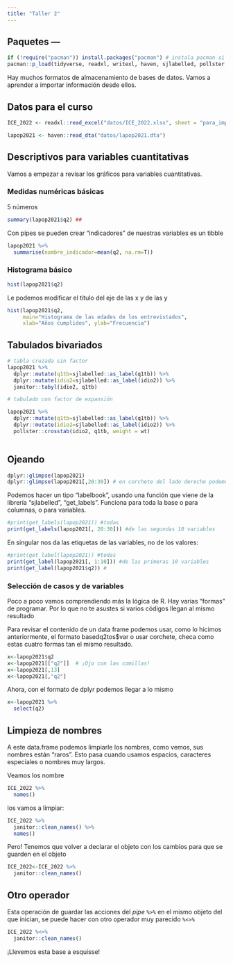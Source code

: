 ```yaml
---
title: "Taller 2"
---
```


## Paquetes ---
```r
if (!require("pacman")) install.packages("pacman") # instala pacman si se requiere
pacman::p_load(tidyverse, readxl, writexl, haven, sjlabelled, pollster, magrittr) #carga los paquetes listados

```

Hay muchos formatos de almacenamiento de bases de datos. Vamos a aprender a importar información desde ellos.

## Datos para el curso

```r
ICE_2022 <- readxl::read_excel("datos/ICE_2022.xlsx", sheet = "para_importar")

```

```r
lapop2021 <- haven::read_dta("datos/lapop2021.dta")
```


## Descriptivos para variables cuantitativas

Vamos a empezar a revisar los gráficos para variables cuantitativas.

### Medidas numéricas básicas

5 números

```r
summary(lapop2021$q2) ## 
```

Con pipes se pueden crear "indicadores" de nuestras variables es un tibble

```r
lapop2021 %>% 
  summarise(nombre_indicador=mean(q2, na.rm=T))
```

### Histograma básico

```r
hist(lapop2021$q2)
```


Le podemos modificar el título del eje de las x y de las y

```r
hist(lapop2021$q2, 
     main="Histograma de las edades de los entrevistados", 
     xlab="Años cumplidos", ylab="Frecuencia") 
```


##  Tabulados bivariados 

```r

# tabla cruzada sin factor
lapop2021 %>% 
  dplyr::mutate(q1tb=sjlabelled::as_label(q1tb)) %>% 
  dplyr::mutate(idio2=sjlabelled::as_label(idio2)) %>% 
  janitor::tabyl(idio2, q1tb)

# tabulado con factor de expansión

lapop2021 %>% 
  dplyr::mutate(q1tb=sjlabelled::as_label(q1tb)) %>% 
  dplyr::mutate(idio2=sjlabelled::as_label(idio2)) %>% 
  pollster::crosstab(idio2, q1tb, weight = wt)
  

```


## Ojeando

```r
dplyr::glimpse(lapop2021)
dplyr::glimpse(lapop2021[,20:30]) # en corchete del lado derecho podemos ojear columnas 

```

Podemos hacer un tipo "labelbook", usando una función que viene de la librería "sjlabelled", "get_labels". Funciona para toda la base o para columnas, o para variables.

```r
#print(get_labels(lapop2021)) #todas
print(get_labels(lapop2021[, 20:30])) #de las segundas 10 variables
```

En singular nos da las etiquetas de las variables, no de los valores:

```r
#print(get_label(lapop2021)) #todas
print(get_label(lapop2021[, 1:10])) #de las primeras 10 variables
print(get_label(lapop2021$q2)) #
```

### Selección de casos y de variables

Poco a poco vamos comprendiendo más la lógica de R. Hay varias "formas" de programar. Por lo que no te asustes si varios códigos llegan al mismo resultado

Para revisar el contenido de un data frame podemos usar, como lo hicimos anteriormente, el formato basedq2tos\$var o usar corchete, checa como estas cuatro formas tan el mismo resultado.

```r
x<-lapop2021$q2
x<-lapop2021[["q2"]]  # ¡Ojo con las comillas! 
x<-lapop2021[,13]
x<-lapop2021[,"q2"]

```

Ahora, con el formato de dplyr podemos llegar a lo mismo

```r
x<-lapop2021 %>% 
  select(q2)
```

## Limpieza de nombres

A este data.frame podemos limpiarle los nombres, como vemos, sus nombres están "raros". Esto pasa cuando usamos espacios, caracteres especiales o nombres muy largos.

Veamos los nombre

```r
ICE_2022 %>% 
  names()
```

los vamos a limpiar:

```r
ICE_2022 %>% 
  janitor::clean_names() %>% 
  names()
```

Pero! Tenemos que volver a declarar el objeto con los cambios para que se guarden en el objeto

```r
ICE_2022<-ICE_2022 %>% 
  janitor::clean_names()
```

## Otro operador

Esta operación de guardar las acciones del *pipe* `%>%` en el mismo objeto del que inician, se puede hacer con otro operador muy parecido `%<>%`

```r
ICE_2022 %<>% 
  janitor::clean_names()
```



¡Llevemos esta base a esquisse!
